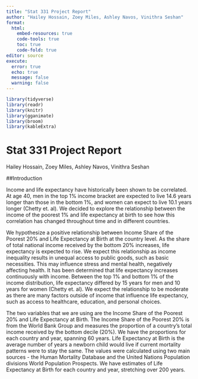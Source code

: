 ```yaml
---
title: "Stat 331 Project Report"
author: "Hailey Hossain, Zoey Miles, Ashley Navos, Vinithra Seshan"
format: 
  html:
    embed-resources: true
    code-tools: true
    toc: true
    code-fold: true
editor: source
execute: 
  error: true
  echo: true
  message: false
  warning: false
---
```


```r
library(tidyverse)
library(readr)
library(knitr)
library(gganimate)
library(broom)
library(kableExtra)
```

# Stat 331 Project Report

Hailey Hossain, Zoey Miles, Ashley Navos, Vinithra Seshan


##Introduction

Income and life expectancy have historically been shown to be correlated. At age 40, men in the top 1% income bracket are expected to live 14.6 years longer than those in the bottom 1%, and women can expect to live 10.1 years longer (Chetty et. al). We decided to explore the relationship between the income of the poorest 1% and life expectancy at birth to see how this correlation has changed throughout time and in different countries.

We hypothesize a positive relationship between Income Share of the Poorest 20% and Life Expectancy at Birth at the country level. As the share of total national income received by the bottom 20% increases, life expectancy is expected to rise. We expect this relationship as income inequality results in unequal access to public goods, such as basic necessities. This may influence stress and mental health, negatively affecting health. It has been determined that life expectancy increases continuously with income. Between the top 1% and bottom 1% of the income distribution, life expectancy differed by 15 years for men and 10 years for women (Chetty et. al). We expect the relationship to be moderate as there are many factors outside of income that influence life expectancy, such as access to healthcare, education, and personal choices. 

The two variables that we are using are the Income Share of the Poorest 20% and Life Expectancy at Birth. The Income Share of the Poorest 20% is from the World Bank Group and measures the proportion of a country's total income received by the bottom decile (20%). We have the proportions for each country and year, spanning 60 years. Life Expectancy at Birth is the average number of years a newborn child would live if current mortality patterns were to stay the same. The values were calculated using two main sources - the Human Mortality Database and the United Nations Population divisions World Population Prospects. We have estimates of Life Expectancy at Birth for each country and year, stretching over 200 years.
